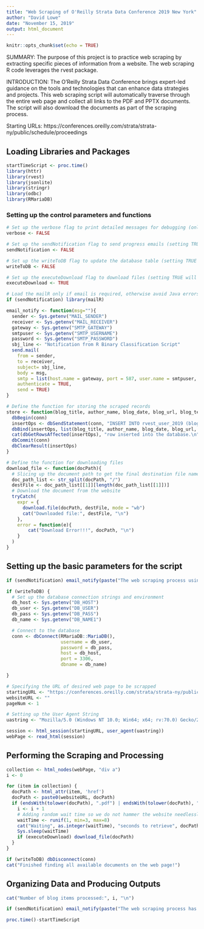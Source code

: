 ```yaml
---
title: "Web Scraping of O'Reilly Strata Data Conference 2019 New York"
author: "David Lowe"
date: "November 15, 2019"
output: html_document
---
```


```r
knitr::opts_chunk$set(echo = TRUE)
```

SUMMARY: The purpose of this project is to practice web scraping by extracting specific pieces of information from a website. The web scraping R code leverages the rvest package.

INTRODUCTION: The O’Reilly Strata Data Conference brings expert-led guidance on the tools and technologies that can enhance data strategies and projects. This web scraping script will automatically traverse through the entire web page and collect all links to the PDF and PPTX documents. The script will also download the documents as part of the scraping process.

Starting URLs: https://conferences.oreilly.com/strata/strata-ny/public/schedule/proceedings

## Loading Libraries and Packages

```r
startTimeScript <- proc.time()
library(httr)
library(rvest)
library(jsonlite)
library(stringr)
library(odbc)
library(RMariaDB)
```

### Setting up the control parameters and functions

```r
# Set up the verbose flag to print detailed messages for debugging (only TRUE will activate!)
verbose <- FALSE

# Set up the sendNotification flag to send progress emails (setting TRUE will send emails!)
sendNotification <- FALSE

# Set up the writeToDB flag to update the database table (setting TRUE will update!)
writeToDB <- FALSE

# Set up the executeDownload flag to download files (setting TRUE will download!)
executeDownload <- TRUE
```

```r
# Load the mailR only if email is required, otherwise avoid Java errors from loading mailR
if (sendNotification) library(mailR)

email_notify <- function(msg=""){
  sender <- Sys.getenv("MAIL_SENDER")
  receiver <- Sys.getenv("MAIL_RECEIVER")
  gateway <- Sys.getenv("SMTP_GATEWAY")
  smtpuser <- Sys.getenv("SMTP_USERNAME")
  password <- Sys.getenv("SMTP_PASSWORD")
  sbj_line <- "Notification from R Binary Classification Script"
  send.mail(
    from = sender,
    to = receiver,
    subject= sbj_line,
    body = msg,
    smtp = list(host.name = gateway, port = 587, user.name = smtpuser, passwd = password, ssl = TRUE),
    authenticate = TRUE,
    send = TRUE)
}
```

```r
# Define the function for storing the scraped records
store <- function(blog_title, author_name, blog_date, blog_url, blog_text){
  dbBegin(conn)
  insertOps <- dbSendStatement(conn, "INSERT INTO rvest_user_2019 (blog_title, author_name, blog_date, blog_url, blog_text) VALUES (?, ?, ?, ?, ?)")
  dbBind(insertOps, list(blog_title, author_name, blog_date, blog_url, blog_text))
  cat(dbGetRowsAffected(insertOps), "row inserted into the database.\n")
  dbCommit(conn)
  dbClearResult(insertOps)
}
```

```r
# Define the function for downloading files
download_file <- function(docPath){
  # Slicing up the document path to get the final destination file name
  doc_path_list <- str_split(docPath, "/")
  destFile <- doc_path_list[[1]][length(doc_path_list[[1]])]
  # Download the document from the website
  tryCatch(
    expr = {
      download.file(docPath, destFile, mode = "wb")
      cat("Downloaded file:", destFile, "\n")
    },
    error = function(e){ 
        cat("Download Error!!!", docPath, "\n")
    }
  )
}
```

## Setting up the basic parameters for the script

```r
if (sendNotification) email_notify(paste("The web scraping process using R has begun!",date()))
```

```r
if (writeToDB) {
  # Set up the database connection strings and environment
  db_host <- Sys.getenv("DB_HOST")
  db_user <- Sys.getenv("DB_USER")
  db_pass <- Sys.getenv("DB_PASS")
  db_name <- Sys.getenv("DB_NAME1")

  # Connect to the database
  conn <- dbConnect(RMariaDB::MariaDB(),
                    username = db_user,
                    password = db_pass,
                    host = db_host,
                    port = 3306,
                    dbname = db_name)

}
```

```r
# Specifying the URL of desired web page to be scrapped
startingURL <- "https://conferences.oreilly.com/strata/strata-ny/public/schedule/proceedings"
websiteURL <- ""
pageNum <- 1

# Setting up the User Agent String
uastring <- "Mozilla/5.0 (Windows NT 10.0; Win64; x64; rv:70.0) Gecko/20100101 Firefox/70.0"

session <- html_session(startingURL, user_agent(uastring))
webPage <- read_html(session)
```

## Performing the Scraping and Processing

```r
collection <- html_nodes(webPage, "div a")
i <- 0

for (item in collection) {
  docPath <- html_attr(item, 'href')
  docPath <- paste0(websiteURL, docPath)
  if (endsWith(tolower(docPath), ".pdf") | endsWith(tolower(docPath), ".pptx") | endsWith(tolower(docPath), ".zip")) {
    i <- i + 1
    # Adding random wait time so we do not hammer the website needlessly
    waitTime <- runif(1, min=3, max=8)
    cat("Waiting", as.integer(waitTime), "seconds to retrieve", docPath, "\n")
    Sys.sleep(waitTime)
    if (executeDownload) download_file(docPath)
  }
}

if (writeToDB) dbDisconnect(conn)
cat("Finished finding all available documents on the web page!")
```

## Organizing Data and Producing Outputs

```r
cat("Number of blog items processed:", i, "\n")
```

```r
if (sendNotification) email_notify(paste("The web scraping process has completed!",date()))
```

```r
proc.time()-startTimeScript
```